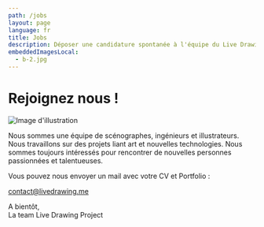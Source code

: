 ```yaml
---
path: /jobs
layout: page
language: fr
title: Jobs
description: Déposer une candidature spontanée à l'équipe du Live Drawing Project
embeddedImagesLocal:
  - b-2.jpg
---
```


# Rejoignez nous !

<Image alt="Image d'illustration" image={props.localImages[0]} />

Nous sommes une équipe de scénographes, ingénieurs et illustrateurs.
Nous travaillons sur des projets liant art et nouvelles technologies.
Nous sommes toujours intéressés pour rencontrer de nouvelles personnes passionnées et talentueuses.

Vous pouvez nous envoyer un mail avec votre CV et Portfolio :

<a href="mailto:contact@livedrawing.me">contact@livedrawing.me</a>

A bientôt,  
La team Live Drawing Project

